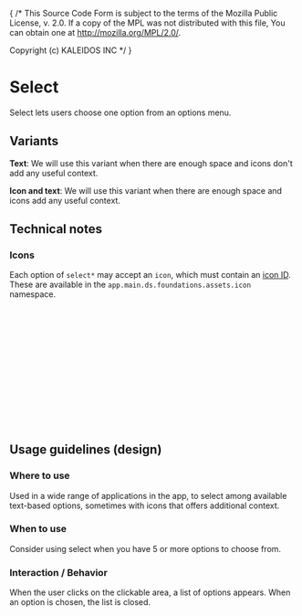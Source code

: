 { /* This Source Code Form is subject to the terms of the Mozilla Public
  License, v. 2.0. If a copy of the MPL was not distributed with this
  file, You can obtain one at http://mozilla.org/MPL/2.0/.

  Copyright (c) KALEIDOS INC */ }


<Meta title="Controls/Select" />

# Select

Select lets users choose one option from an options menu.

## Variants

**Text**: We will use this variant when there are enough space and icons don't add any useful context.

<Canvas of={SelectStories.Default} />

**Icon and text**: We will use this variant when there are enough space and icons add any useful context.
<Canvas of={SelectStories.WithIcons} />

## Technical notes

### Icons

Each option of `select*` may accept an `icon`, which must contain an [icon ID](../foundations/assets/icon.mdx).
These are available in the `app.main.ds.foundations.assets.icon` namespace.


```clj
(ns app.main.ui.foo
  (:require
   [app.main.ui.ds.foundations.assets.icon :as i]))
```

```clj
[:> select*       
    {:options [{ :label "Code"
                 :id "option-code"
                 :icon i/fill-content }
               { :label "Design"
                 :id "option-design"
                 :icon i/pentool }
               { :label "Menu"
                 :id "option-menu" } 
               ]}]
```

<Canvas of={SelectStories.WithIcons} />

## Usage guidelines (design)

### Where to use

Used in a wide range of applications in the app, 
to select among available text-based options, 
sometimes with icons that offers additional context.

### When to use

Consider using select when you have 5 or more options to choose from.

### Interaction / Behavior

When the user clicks on the clickable area, a list of 
options appears. When an option is chosen, the list is closed.